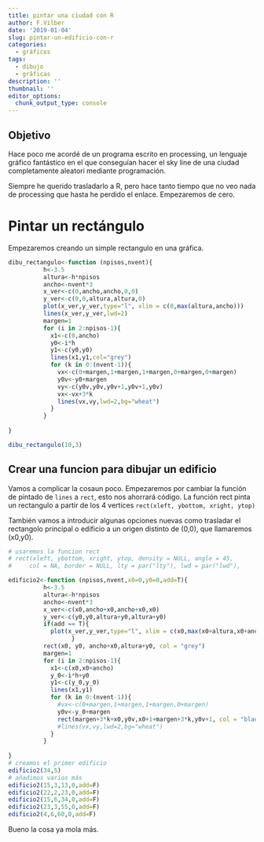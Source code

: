 ```yaml
---
title: pintar una ciudad con R
author: F.Vilber
date: '2019-01-04'
slug: pintar-un-edificio-con-r
categories:
  - gráficos
tags:
  - dibujo
  - gráficas
description: ''
thumbnail: ''
editor_options: 
  chunk_output_type: console
---
```


## Objetivo

Hace poco me acordé de un programa escrito en processing, un lenguaje gráfico fantástico en el que conseguían hacer el sky line de una ciudad completamente aleatori mediante programación.

Siempre he querido trasladarlo a R, pero hace tanto tiempo que no veo nada de processing que hasta he perdido el enlace. Empezaremos de cero.

# Pintar un rectángulo
Empezaremos creando un simple rectangulo en una gráfica.

```r
dibu_rectangulo<-function (npisos,nvent){
          h<-3.5
          altura<-h*npisos
          ancho<-nvent*3
          x_ver<-c(0,ancho,ancho,0,0)
          y_ver<-c(0,0,altura,altura,0)
          plot(x_ver,y_ver,type="l", xlim = c(0,max(altura,ancho)))
          lines(x_ver,y_ver,lwd=2)
          margen=1
          for (i in 2:npisos-1){
            x1<-c(0,ancho)
            y0<-i*h
            y1<-c(y0,y0)
            lines(x1,y1,col="grey")
            for (k in 0:(nvent-1)){
              vx<-c(0+margen,1+margen,1+margen,0+margen,0+margen)
              y0v<-y0+margen
              vy<-c(y0v,y0v,y0v+1,y0v+1,y0v)
              vx<-vx+3*k
              lines(vx,vy,lwd=2,bg="wheat")
            }
          }
          
}

dibu_rectangulo(10,3)
```

## Crear una funcion para dibujar un edificio
Vamos a complicar la cosaun poco. Empezaremos por cambiar la función de pintado de `lines` a `rect`, esto nos ahorrará código. La función rect pinta un rectangulo a partir de los 4 vertices `rect(xleft, ybottom, xright, ytop)`

También vamos a introducir algunas opciones nuevas como trasladar el rectangolo principal o edificio a un origen distinto de (0,0), que llamaremos (x0,y0).


```r
# usaremos la funcion rect
# rect(xleft, ybottom, xright, ytop, density = NULL, angle = 45,
#     col = NA, border = NULL, lty = par("lty"), lwd = par("lwd"),

edificio2<-function (npisos,nvent,x0=0,y0=0,add=T){
          h<-3.5
          altura<-h*npisos
          ancho<-nvent*3
          x_ver<-c(x0,ancho+x0,ancho+x0,x0)
          y_ver<-c(y0,y0,altura+y0,altura+y0)
          if(add == T){
            plot(x_ver,y_ver,type="l", xlim = c(x0,max(x0+altura,x0+ancho)))
                  }
          rect(x0, y0, ancho+x0,altura+y0, col = "grey")
          margen=1
          for (i in 2:npisos-1){
            x1<-c(x0,x0+ancho)
            y_0<-i*h+y0
            y1<-c(y_0,y_0)
            lines(x1,y1)
            for (k in 0:(nvent-1)){
              #vx<-c(0+margen,1+margen,1+margen,0+margen)
              y0v<-y_0+margen
              rect(margen+3*k+x0,y0v,x0+1+margen+3*k,y0v+1, col = "black")
              #lines(vx,vy,lwd=2,bg="wheat")
            }
          }
          
}
# creamos el primer edificio
edificio2(34,5)
# añadimos varios más
edificio2(15,3,13,0,add=F)
edificio2(22,2,23,0,add=F)
edificio2(15,6,34,0,add=F)
edificio2(23,3,55,0,add=F)
edificio2(4,6,60,0,add=F)

```
Bueno la cosa ya mola más.


